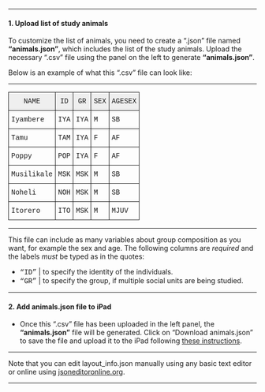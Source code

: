 
***

#### 1. Upload list of study animals

To customize the list of animals, you need to create a ".json" file named **"animals.json"**, which includes the list of the study animals. Upload the necessary ".csv" file using the panel on the left to generate **"animals.json"**.

Below is an example of what this ".csv" file can look like:

***

<style type="text/css">
.tg  {border-collapse:collapse;border-spacing:0;}
.tg td{font-family:Arial, sans-serif;font-size:14px;padding:10px 5px;border-style:solid;border-width:1px;overflow:hidden;word-break:normal;}
.tg th{font-family:Arial, sans-serif;font-size:14px;font-weight:normal;padding:10px 5px;border-style:solid;border-width:1px;overflow:hidden;word-break:normal;}
.tg .tg-rkwu{font-family:"Courier New", Courier, monospace !important;;vertical-align:top}
.tg .tg-qjic{font-family:"Courier New", Courier, monospace !important;;background-color:#efefef;text-align:center;vertical-align:top}
.tg .tg-n7sy{font-family:"Courier New", Courier, monospace !important;;background-color:#efefef;vertical-align:top}
</style>
<table class="tg">
<tr>
<th class="tg-qjic">NAME</th>
<th class="tg-qjic">ID</th>
<th class="tg-n7sy">GR</th>
<th class="tg-n7sy">SEX</th>
<th class="tg-n7sy">AGESEX</th>
</tr>
<tr>
<td class="tg-rkwu">Iyambere</td>
<td class="tg-rkwu">IYA</td>
<td class="tg-rkwu">IYA</td>
<td class="tg-rkwu">M</td>
<td class="tg-rkwu">SB</td>
</tr>
<tr>
<td class="tg-rkwu">Tamu</td>
<td class="tg-rkwu">TAM</td>
<td class="tg-rkwu">IYA</td>
<td class="tg-rkwu">F</td>
<td class="tg-rkwu">AF</td>
</tr>
<tr>
<td class="tg-rkwu">Poppy</td>
<td class="tg-rkwu">POP</td>
<td class="tg-rkwu">IYA</td>
<td class="tg-rkwu">F</td>
<td class="tg-rkwu">AF</td>
</tr>
<tr>
<td class="tg-rkwu">Musilikale</td>
<td class="tg-rkwu">MSK</td>
<td class="tg-rkwu">MSK</td>
<td class="tg-rkwu">M</td>
<td class="tg-rkwu">SB</td>
</tr>
<tr>
<td class="tg-rkwu">Noheli</td>
<td class="tg-rkwu">NOH</td>
<td class="tg-rkwu">MSK</td>
<td class="tg-rkwu">M</td>
<td class="tg-rkwu">SB</td>
</tr>
<tr>
<td class="tg-rkwu">Itorero</td>
<td class="tg-rkwu">ITO</td>
<td class="tg-rkwu">MSK</td>
<td class="tg-rkwu">M</td>
<td class="tg-rkwu">MJUV</td>
</tr>
</table>

***

This file can include as many variables about group composition as you want, for example the sex and age. The following columns  are *required* and the labels *must* be typed as in the quotes:

* <font face="Courier New">"ID"</font> | to specify the identity of the individuals.  
* <font face="Courier New">"GR"</font> | to specify the group, if multiple social units are being studied.

***

#### 2. Add animals.json file to iPad

* Once this ".csv" file has been uploaded in the left panel, the **"animals.json"** file will be generated. Click on "Download animals.json" to save the file and upload it to the iPad following <a id="link_to_welcome2" href="#" class="action-button">these instructions</a>.
  
***
Note that you can edit layout_info.json manually using any basic text editor or online using [jsoneditoronline.org](http://www.jsoneditoronline.org).

***

